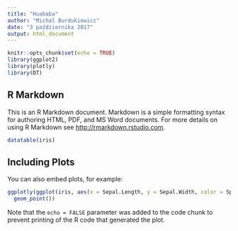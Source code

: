 ```yaml
---
title: "Huababa"
author: "Michal Burdukiewicz"
date: "3 października 2017"
output: html_document
---
```


```r
knitr::opts_chunk$set(echo = TRUE)
library(ggplot2)
library(plotly)
library(DT)
```

## R Markdown

This is an R Markdown document. Markdown is a simple formatting syntax for authoring HTML, PDF, and MS Word documents. For more details on using R Markdown see <http://rmarkdown.rstudio.com>.


```r
datatable(iris)
```

## Including Plots

You can also embed plots, for example:

```r
ggplotly(ggplot(iris, aes(x = Sepal.Length, y = Sepal.Width, color = Species)) +
  geom_point())
```

Note that the `echo = FALSE` parameter was added to the code chunk to prevent printing of the R code that generated the plot.
